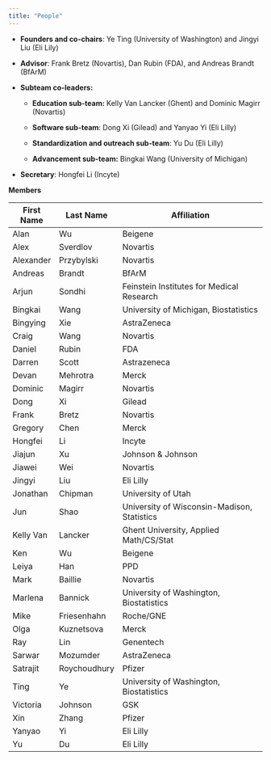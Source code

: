 ```yaml
---
title: "People"
---
```


-   **Founders and co-chairs**: Ye Ting (University of Washington) and Jingyi Liu (Eli Lily)

-   **Advisor**: Frank Bretz (Novartis), Dan Rubin (FDA), and Andreas Brandt (BfArM)

-   **Subteam co-leaders:**

    -   **Education sub-team:** Kelly Van Lancker (Ghent) and Dominic Magirr (Novartis)

    -   **Software sub-team**: Dong Xi (Gilead) and Yanyao Yi (Eli Lilly)

    -   **Standardization and outreach sub-team**: Yu Du (Eli Lilly)

    -   **Advancement sub-team:** Bingkai Wang (University of Michigan)

-   **Secretary**: Hongfei Li (Incyte)

**Members**

| First Name | Last Name    | Affiliation                                 |
|------------|--------------|---------------------------------------------|
| Alan       | Wu           | Beigene                                     |
| Alex       | Sverdlov     | Novartis                                    |
| Alexander  | Przybylski   | Novartis                                    |
| Andreas    | Brandt       | BfArM                                       |
| Arjun      | Sondhi       | Feinstein Institutes for Medical Research   |
| Bingkai    | Wang         | University of Michigan, Biostatistics       |
| Bingying   | Xie          | AstraZeneca                                 |
| Craig      | Wang         | Novartis                                    |
| Daniel     | Rubin        | FDA                                         |
| Darren     | Scott        | Astrazeneca                                         |
| Devan      | Mehrotra     | Merck                                       |
| Dominic    | Magirr       | Novartis                                    |
| Dong       | Xi           | Gilead                                      |
| Frank      | Bretz        | Novartis                                    |
| Gregory    | Chen         | Merck                                       |
| Hongfei    | Li           | Incyte                                      |
| Jiajun     | Xu           | Johnson & Johnson                           |
| Jiawei     | Wei          | Novartis                                    |
| Jingyi     | Liu          | Eli Lilly                                   |
| Jonathan   | Chipman      | University of Utah                          |
| Jun        | Shao         | University of Wisconsin-Madison, Statistics |
| Kelly Van  | Lancker      | Ghent University, Applied Math/CS/Stat      |
| Ken        | Wu           | Beigene                                     |
| Leiya      | Han          | PPD                                         |
| Mark       | Baillie      | Novartis                                    |
| Marlena    | Bannick      | University of Washington, Biostatistics     |
| Mike       | Friesenhahn  | Roche/GNE                                   |
| Olga       | Kuznetsova   | Merck                                       |
| Ray        | Lin          | Genentech                                   |
| Sarwar     | Mozumder     | AstraZeneca                                 |
| Satrajit   | Roychoudhury | Pfizer                                      |
| Ting       | Ye           | University of Washington, Biostatistics     |
| Victoria   | Johnson      | GSK                                         |
| Xin        | Zhang        | Pfizer                                      |
| Yanyao     | Yi           | Eli Lilly                                   |
| Yu         | Du           | Eli Lilly                                   |
